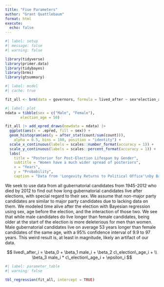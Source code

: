 ```yaml
---
title: "Five Parameters"
author: "Grant Quattlebaum"
format: html
execute:
  echo: false
---
```


```r
#| label: setup
#| message: false
#| warning: false

library(tidyverse)
library(primer.data)
library(tidybayes)
library(brms)
library(gtsummary)
```

```r
#| label: model
#| cache: true

fit_all <- brm(data = governors, formula = lived_after ~ sex*election_age, silent = 2, refresh = 0, seed = 13)
```

```r
#| label: plot
ndata = tibble(sex = c("Male", "Female"), 
       election_age = 50)

fit_all |> add_epred_draws(newdata = ndata) |>
  ggplot(aes(x = .epred, fill = sex)) + 
  geom_histogram(aes(y = after_stat(count/sum(count))), 
    alpha = 0.5, bins = 100, position = "identity") +
  scale_x_continuous(labels = scales::number_format(accuracy = 1)) +
  scale_y_continuous(labels = scales::percent_format(accuracy = 1)) +
  labs(
    title = "Posterior for Post-Election Lifespan by Gender",
    subtitle = "Women have a much wider spread of posteriors",
    x = "Years",
    y = "Probability",
    caption = "Data from 'Longevity Returns to Political Office'\nby Barfort, Klemmensen & Larsen")
```

We seek to use data from all gubernatorial candidates from 1945-2012 who died by 2012 to find out how long gubernatorial candidates live after elections, with special regard to their sex. We assume that non-major party candidates are similar to major party candidates due to lacking data on them. We modeled time alive after the election with Bayesian regression using sex, age before the election, and the interaction of those two. We see that while male candidates do live longer than female candidates, being older at the start of the election is more deleterious for men than women. Male gubernatorial candidates live on average 53 years longer than female candidates of the same age, with a 95% confidence interval of 9.9 to 97 years. This weird result is, at least in magnitude, likely an artifact of our data.

$$ lived\_after_i =  \beta_0 + \beta_1 male_i + \beta_2 c\_election\_age_i + 
\\ \beta_3 male_i *  c\_election\_age_i + \epsilon_i $$

```r
#| label: parameter_table
#| warning: false

tbl_regression(fit_all, intercept = TRUE)
```
